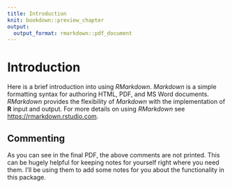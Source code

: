 ```yaml
---
title: Introduction
knit: bookdown::preview_chapter
output:
  output_format: rmarkdown::pdf_document
---
```


# Introduction {#intro}

Here is a brief introduction into using *RMarkdown*.
_Markdown_ is a simple formatting syntax for authoring HTML, PDF, and MS Word documents.
_RMarkdown_ provides the flexibility of _Markdown_ with the implementation of **R** input and output.
For more details on using _RMarkdown_ see <https://rmarkdown.rstudio.com>.

## Commenting

<!-- 
If you'd like to include a comment that won't be produced in your resulting file 
enclose it in a block like this.
-->

<!-- If it's just a single line, you can wrap it like this. -->

As you can see in the final PDF, the above comments are not printed.
This can be hugely helpful for keeping notes for yourself
right where you need them.
I'll be using them to add some notes for you about the functionality in this package.

<!--
The {#intro} text after the chapter declaration will allow us to link throughout the document back to the beginning of Chapter 1.  
These labels will automatically be generated (if not specified) by changing the spaces to hyphens and capital letters to lowercase.  
Look for the reference to this label at the beginning of Chapter 2.
-->

